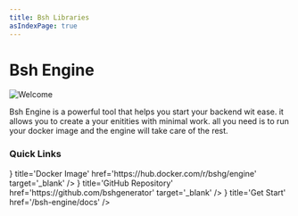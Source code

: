 ```yaml
---
title: Bsh Libraries
asIndexPage: true
---
```



# Bsh Engine

![Welcome](/images/bsh-egnine/bsh-engine.png)

Bsh Engine is a powerful tool that helps you start your backend wit ease. it allows you to create a your enitities with minimal work. all you need is to run your docker image and the engine will take care of the rest.

### Quick Links

<Cards>
    <Cards.Card icon={<Image src='tech-icons/docker.svg' alt='Docker' width={24} height={24} />} title='Docker Image' href='https://hub.docker.com/r/bshg/engine' target='_blank' />
    <Cards.Card icon={<Image src='tech-icons/github.svg' alt='GitHub' width={24} height={24} />} title='GitHub Repository' href='https://github.com/bshgenerator' target='_blank' />
    <Cards.Card icon={<DocsIcon />} title='Get Start' href='/bsh-engine/docs' />
</Cards>
